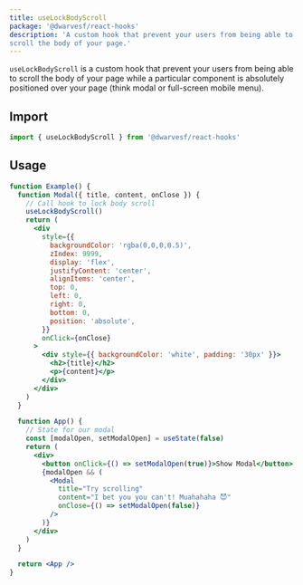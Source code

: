 ```yaml
---
title: useLockBodyScroll
package: '@dwarvesf/react-hooks'
description: 'A custom hook that prevent your users from being able to
scroll the body of your page.'
---
```


`useLockBodyScroll` is a custom hook that prevent your users from being able to
scroll the body of your page while a particular component is absolutely
positioned over your page (think modal or full-screen mobile menu).

## Import

```js
import { useLockBodyScroll } from '@dwarvesf/react-hooks'
```

## Usage

```jsx
function Example() {
  function Modal({ title, content, onClose }) {
    // Call hook to lock body scroll
    useLockBodyScroll()
    return (
      <div
        style={{
          backgroundColor: 'rgba(0,0,0,0.5)',
          zIndex: 9999,
          display: 'flex',
          justifyContent: 'center',
          alignItems: 'center',
          top: 0,
          left: 0,
          right: 0,
          bottom: 0,
          position: 'absolute',
        }}
        onClick={onClose}
      >
        <div style={{ backgroundColor: 'white', padding: '30px' }}>
          <h2>{title}</h2>
          <p>{content}</p>
        </div>
      </div>
    )
  }

  function App() {
    // State for our modal
    const [modalOpen, setModalOpen] = useState(false)
    return (
      <div>
        <button onClick={() => setModalOpen(true)}>Show Modal</button>
        {modalOpen && (
          <Modal
            title="Try scrolling"
            content="I bet you you can't! Muahahaha 😈"
            onClose={() => setModalOpen(false)}
          />
        )}
      </div>
    )
  }

  return <App />
}
```
